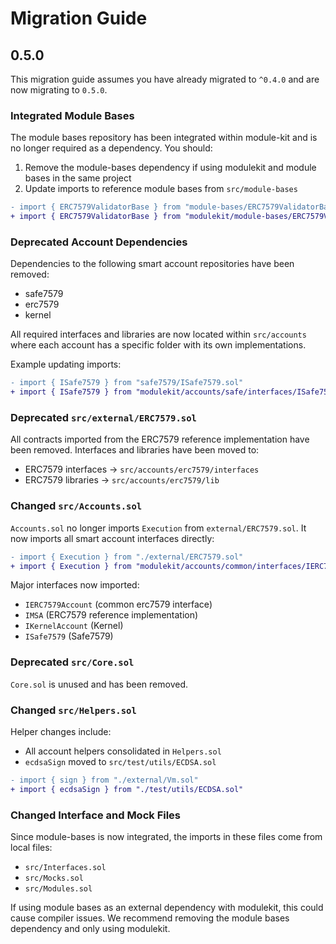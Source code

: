 # Migration Guide

## 0.5.0

This migration guide assumes you have already migrated to `^0.4.0` and are now migrating to `0.5.0`.

### Integrated Module Bases

The module bases repository has been integrated within module-kit and is no longer required as a dependency. You should:

1. Remove the module-bases dependency if using modulekit and module bases in the same project
2. Update imports to reference module bases from `src/module-bases`

```diff
- import { ERC7579ValidatorBase } from "module-bases/ERC7579ValidatorBase.sol"
+ import { ERC7579ValidatorBase } from "modulekit/module-bases/ERC7579ValidatorBase.sol"
```

### Deprecated Account Dependencies 

Dependencies to the following smart account repositories have been removed:
- safe7579
- erc7579  
- kernel

All required interfaces and libraries are now located within `src/accounts` where each account has a specific folder with its own implementations.

Example updating imports:

```diff
- import { ISafe7579 } from "safe7579/ISafe7579.sol"
+ import { ISafe7579 } from "modulekit/accounts/safe/interfaces/ISafe7579.sol"
```

### Deprecated `src/external/ERC7579.sol`

All contracts imported from the ERC7579 reference implementation have been removed. Interfaces and libraries have been moved to:

- ERC7579 interfaces -> `src/accounts/erc7579/interfaces`
- ERC7579 libraries -> `src/accounts/erc7579/lib`

### Changed `src/Accounts.sol`

`Accounts.sol` no longer imports `Execution` from `external/ERC7579.sol`. It now imports all smart account interfaces directly:

```diff
- import { Execution } from "./external/ERC7579.sol"
+ import { Execution } from "modulekit/accounts/common/interfaces/IERC7579Account.sol"
```

Major interfaces now imported:
- `IERC7579Account` (common erc7579 interface)  
- `IMSA` (ERC7579 reference implementation)
- `IKernelAccount` (Kernel)
- `ISafe7579` (Safe7579)

### Deprecated `src/Core.sol`

`Core.sol` is unused and has been removed.

### Changed `src/Helpers.sol`

Helper changes include:
- All account helpers consolidated in `Helpers.sol`
- `ecdsaSign` moved to `src/test/utils/ECDSA.sol`

```diff
- import { sign } from "./external/Vm.sol"
+ import { ecdsaSign } from "./test/utils/ECDSA.sol" 
```

### Changed Interface and Mock Files

Since module-bases is now integrated, the imports in these files come from local files:
- `src/Interfaces.sol`
- `src/Mocks.sol` 
- `src/Modules.sol`

If using module bases as an external dependency with modulekit, this could cause compiler issues. We recommend removing the module bases dependency and only using modulekit.